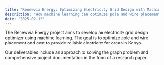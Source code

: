 ```yaml
---
title: "Renewvia Energy: Optimizing Electricity Grid Design with Machine Learning"
description: "How machine learning can optimize pole and wire placement for electricity grids in Kenya."
date: "2025-02-12"
---
```

The Renewvia Energy project aims to develop an electricity grid design optimizer using machine learning. The goal is to optimize pole and wire placement and cost to provide reliable electricity for areas in Kenya.

Our deliverables include an approach to solving the graph problem and comprehensive project documentation in the form of a research paper.
